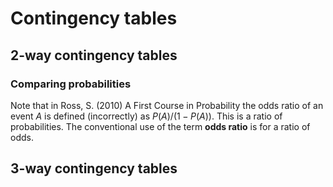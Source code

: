 # Contingency tables {#contingency}

## 2-way contingency tables {#way2}

### Comparing probabilities

Note that in Ross, S. (2010) A First Course in Probability the odds ratio of an event $A$ is defined (incorrectly) as $P(A) / (1 - P(A))$.  This is a ratio of probabilities.  The conventional use of the term **odds ratio** is for a ratio of odds.

## 3-way contingency tables {#way3}
